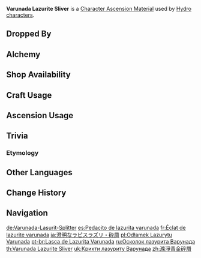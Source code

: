 {{Item Infobox
|id           = 104121
|image        = Item Varunada Lazurite Sliver.png
|type         = Character Ascension Materials
|invCategory  = Character Development Items
|group        = Varunada Lazurite
|group2       = Ascension Gems
|quality      = 2
|description  = Character Ascension Material.
|source1      = Dropped by [[Normal Bosses]] and [[Weekly Bosses]]
|source2      = [[Alchemy]]
|source3      = {{Sold By}}
|source4      = [[Commission]] Bonus Rewards
|source5      = [[Parametric Transformer]]
}}
'''Varunada Lazurite Sliver''' is a [[Character Ascension Material]] used by [[Hydro]] [[characters]].

==Dropped By==
{{Dropped By}}

==Alchemy==
{{Recipe
|type = Converting
|Agnidus Agate Sliver = 1
|Dust of Azoth = 1
|sort = Agnidus Agate Sliver;Dust of Azoth
}}
{{Recipe
|type = Converting
|Nagadus Emerald Sliver = 1
|Dust of Azoth = 1
|sort = Nagadus Emerald Sliver;Dust of Azoth
}}
{{Recipe
|type = Converting
|Vajrada Amethyst Sliver = 1
|Dust of Azoth = 1
|sort = Vajrada Amethyst Sliver;Dust of Azoth
}}
{{Recipe
|type = Converting
|Vayuda Turquoise Sliver = 1
|Dust of Azoth = 1
|sort = Vayuda Turquoise Sliver;Dust of Azoth
}}
{{Recipe
|type = Converting
|Shivada Jade Sliver = 1
|Dust of Azoth = 1
|sort = Shivada Jade Sliver;Dust of Azoth
}}
{{Recipe
|type = Converting
|Prithiva Topaz Sliver = 1
|Dust of Azoth = 1
|sort = Prithiva Topaz Sliver;Dust of Azoth
}}

==Shop Availability==
{{Shop Availability|currency=[[Sigil]]}}

==Craft Usage==
{{Craft Usage}}

==Ascension Usage==
{{Ascension Usage}}

==Trivia==
===Etymology===
{{Transclude|Varunada Lazurite|Etymology}}

==Other Languages==
{{Other Languages
|en      = Varunada Lazurite Sliver
|zhs     = 涤净青金碎屑
|zhs_rm  = Díjìng Qīngjīn Suìxiè
|zht     = 滌淨青金碎屑
|zht_rm  = Díjìng Qīngjīn Suìxiè
|zh_tl   = {{w|Clastic}} of Cleansing Lazurite
|ja      = 澄明なラピスラズリ・砕屑
|ja_rm   = Choumei na Rapisu Razuri - Saisetsu
|ja_tl   = Clear Lapis Lazuli - {{w|Clastic}}
|ko      = 순수한 청금석 가루
|ko_rm   = Sunsuhan Cheonggeumseok Garu
|ko_tl   = Pure Lazurite Dust
|es      = Pedacito de lazurita varunada
|es_tl   = Varunada Lazurite Nibble
|fr      = Éclat de lazurite varunada
|fr_tl   = Varunada Lazurite Sliver
|ru      = Осколок лазурита Варунада
|ru_tl   = Sliver of Varunada Lazurite
|th      = Varunada Lazurite Sliver
|vi      = Vụn {{tt|Thanh Kim|青金}} Sạch
|vi_tl   = Shard of Clean Lazurite
|de      = Varunada-Lasurit-Splitter
|de_tl   = Varunada Lazurite Sliver
|id      = Varunada Lazurite Sliver
|pt      = Lasca de Lazurita Varunada
|pt_tl   = 
|tr      = Varunada Lazuriti Tozu
|tr_tl   = 
|it      = Scheggia di lazurite Varunada
|it_tl   = 
}}

==Change History==
{{Change History|1.0}}

==Navigation==
{{Development Item Navbox|Character Ascension Materials}}

[[de:Varunada-Lasurit-Splitter]]
[[es:Pedacito de lazurita varunada]]
[[fr:Éclat de lazurite varunada]]
[[ja:澄明なラピスラズリ・砕屑]]
[[pl:Odłamek Lazurytu Varunada]]
[[pt-br:Lasca de Lazurita Varunada]]
[[ru:Осколок лазурита Варунада]]
[[th:Varunada Lazurite Sliver]]
[[uk:Крихти лазуриту Варунада]]
[[zh:滌淨青金碎屑]]